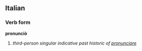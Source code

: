 ==Italian==
===Verb form===
'''pronunciò'''

# ''third-person singular indicative past historic of [[pronunciare]]''